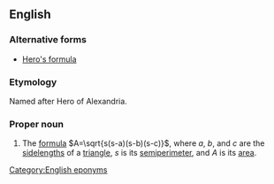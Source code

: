 ==English==
{{wikipedia}}

===Alternative forms===
* [[Hero's formula]]

===Etymology===
Named after Hero of Alexandria.

===Proper noun===
{{en-proper noun|head=[[Heron]][[-'s|'s]] [[formula]]}}

# The [[formula]] <math>A=\sqrt{s(s-a)(s-b)(s-c)}</math>, where ''a'', ''b'', and ''c'' are the [[sidelength]]s of a [[triangle]], ''s'' is its [[semiperimeter]], and ''A'' is its [[area]].

[[Category:English eponyms]]